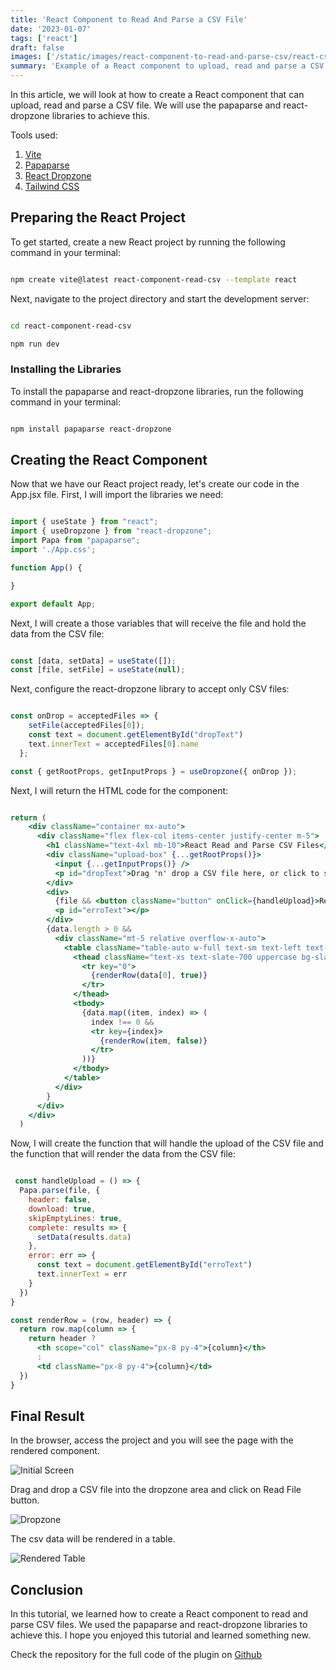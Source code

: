 ```yaml
---
title: 'React Component to Read And Parse a CSV File'
date: '2023-01-07'
tags: ['react']
draft: false
images: ['/static/images/react-component-to-read-and-parse-csv/react-csv-parse.webp']
summary: 'Example of a React component to upload, read and parse a CSV file.'
---
```


In this article, we will look at how to create a React component that can upload, read and parse a CSV file. We will use the papaparse and react-dropzone libraries to achieve this.

<Alert type="tools">
<div className="text-slate-800 ml-4 mt-4 text-lg">Tools used:</div>
<ol className="not-prose mb-4">
   <li><a href="https://vitejs.dev/" target="_blank">Vite</a></li>
   <li><a href="https://www.papaparse.com/" target="_blank">Papaparse</a></li>
   <li><a href="https://react-dropzone.js.org/" target="_blank">React Dropzone</a></li> 
   <li><a href="https://tailwindcss.com/" target="_blank">Tailwind CSS</a></li>  
</ol>
</Alert>

## Preparing the React Project

To get started, create a new React project by running the following command in your terminal:

```bash

npm create vite@latest react-component-read-csv --template react

```

Next, navigate to the project directory and start the development server:

```bash

cd react-component-read-csv

npm run dev

```

### Installing the Libraries

To install the papaparse and react-dropzone libraries, run the following command in your terminal:

```bash

npm install papaparse react-dropzone

```

## Creating the React Component

Now that we have our React project ready, let's create our code in the App.jsx file. First, I will import the libraries we need:

```jsx

import { useState } from "react";
import { useDropzone } from "react-dropzone";
import Papa from "papaparse";
import './App.css';

function App() {

}

export default App;

```

Next, I will create a those variables that will receive the file and hold the data from the CSV file:

```jsx

const [data, setData] = useState([]);
const [file, setFile] = useState(null);

```

Next, configure the react-dropzone library to accept only CSV files:

```jsx

const onDrop = acceptedFiles => {
    setFile(acceptedFiles[0]);
    const text = document.getElementById("dropText")
    text.innerText = acceptedFiles[0].name
  };

const { getRootProps, getInputProps } = useDropzone({ onDrop });

```

Next, I will return the HTML code for the component:

```jsx

return (
    <div className="container mx-auto">
      <div className="flex flex-col items-center justify-center m-5">
        <h1 className="text-4xl mb-10">React Read and Parse CSV Files</h1>
        <div className="upload-box" {...getRootProps()}>
          <input {...getInputProps()} />
          <p id="dropText">Drag 'n' drop a CSV file here, or click to select a file</p>
        </div>
        <div>
          {file && <button className="button" onClick={handleUpload}>Read File</button>}
          <p id="erroText"></p>
        </div>
        {data.length > 0 &&
          <div className="mt-5 relative overflow-x-auto">
            <table className="table-auto w-full text-sm text-left text-slate-500 dark:text-slate-400">
              <thead className="text-xs text-slate-700 uppercase bg-slate-200 dark:bg-slate-700 dark:text-slate-400">
                <tr key="0">
                  {renderRow(data[0], true)}
                </tr>
              </thead>
              <tbody>
                {data.map((item, index) => (
                  index !== 0 &&
                  <tr key={index}>
                    {renderRow(item, false)}
                  </tr>
                ))}
              </tbody>
            </table>
          </div>
        }
      </div>
    </div>
  )

  ```	

  Now, I will create the function that will handle the upload of the CSV file and the function that will render the data from the CSV file:

  ```jsx 

   const handleUpload = () => {
    Papa.parse(file, {
      header: false,
      download: true,
      skipEmptyLines: true,
      complete: results => {
        setData(results.data)
      },
      error: err => {
        const text = document.getElementById("erroText")
        text.innerText = err
      }
    })
  }

  const renderRow = (row, header) => {
    return row.map(column => {
      return header ? 
        <th scope="col" className="px-8 py-4">{column}</th> 
        : 
        <td className="px-8 py-4">{column}</td>
    })
  }

  ```

  ## Final Result

In the browser, access the project and you will see the page with the rendered component.

<ImageCard>
  <Image
    className="rounded-lg"
    src="/static/images/react-component-to-read-and-parse-csv/react-parse-csv-01.webp"
    alt="Initial Screen"
    width={700}
    height={284}
  />
</ImageCard>

Drag and drop a CSV file into the dropzone area and click on Read File button.

<ImageCard>
  <Image
    className="rounded-lg"
    src="/static/images/react-component-to-read-and-parse-csv/react-parse-csv-02.webp"
    alt="Dropzone"
    width={700}
    height={284}
  />
</ImageCard>

The csv data will be rendered in a table.

<ImageCard>
  <Image
    className="rounded-lg"
    src="/static/images/react-component-to-read-and-parse-csv/react-parse-csv-03.webp"
    alt="Rendered Table"
    width={700}
    height={284}
  />
</ImageCard>

## Conclusion

In this tutorial, we learned how to create a React component to read and parse CSV files. We used the papaparse and react-dropzone libraries to achieve this. I hope you enjoyed this tutorial and learned something new.


<Alert type="github">
  Check the repository for the full code of the plugin on <a href="https://github.com/G28Articles/react-component-read-csv" target="_blank">Github</a>
</Alert>
